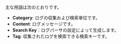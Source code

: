 主な用語は次のとおりです。

- **Category**: ログの収集および検索単位です。
- **Content**: ログメッセージです。
- **Search Key**：ログパーサの設定によって生成します。
- **Tag**: 収集されたログを検索できる検索キーです。
